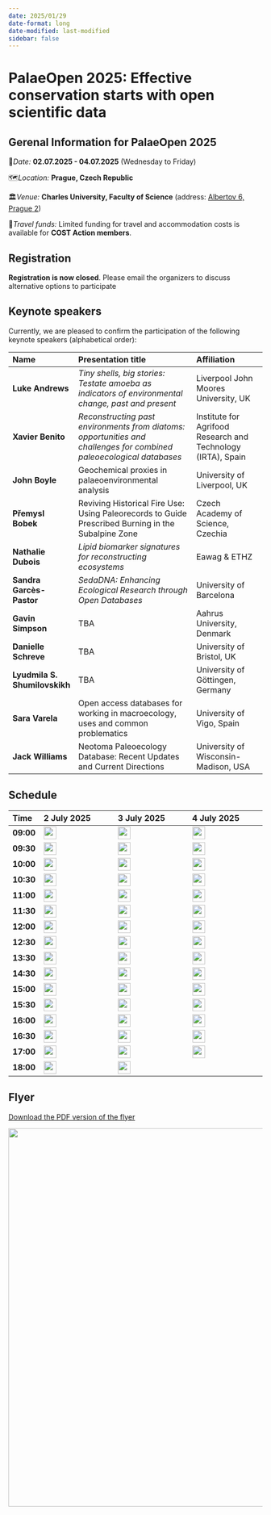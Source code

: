 ```yaml
---
date: 2025/01/29
date-format: long
date-modified: last-modified
sidebar: false
---
```


# PalaeOpen 2025: Effective conservation starts with open scientific data

::: {.callout-important}
## Gerenal Information for PalaeOpen 2025

📅*Date:* **02.07.2025 - 04.07.2025** (Wednesday to Friday)

🗺️*Location:* **Prague, Czech Republic**

🏛️*Venue:* **Charles University, Faculty of Science** (address: [Albertov 6, Prague 2](https://maps.app.goo.gl/MKTEXTdxvn82QME16))

🚗*Travel funds:* Limited funding for travel and accommodation costs is available for **COST Action members**.
:::

## Registration

**Registration is now closed**. Please email the organizers to discuss alternative options to participate

## Keynote speakers

Currently, we are pleased to confirm the participation of the following keynote speakers (alphabetical order):

| Name | Presentation title | Affiliation | 
|:----|:---------|:-----|
| **Luke Andrews** | *Tiny shells, big stories: Testate amoeba as indicators of environmental change, past and present* | Liverpool John Moores University, UK |
| **Xavier Benito** | *Reconstructing past environments from diatoms: opportunities and challenges for combined paleoecological databases* | Institute for Agrifood Research and Technology (IRTA), Spain |
| **John Boyle** | Geochemical proxies in palaeoenvironmental analysis | University of Liverpool, UK |
| **Přemysl Bobek** | Reviving Historical Fire Use: Using Paleorecords to Guide Prescribed Burning in the Subalpine Zone | Czech Academy of Science, Czechia |
| **Nathalie Dubois** | *Lipid biomarker signatures for reconstructing ecosystems* | Eawag & ETHZ |
| **Sandra Garcès-Pastor** | *SedaDNA: Enhancing Ecological Research through Open Databases* | University of Barcelona |
| **Gavin Simpson** | TBA | Aahrus University, Denmark |
| **Danielle Schreve** | TBA | University of Bristol, UK |
| **Lyudmila S. Shumilovskikh** | TBA | University of Göttingen, Germany |
| **Sara Varela** | Open access databases for working in macroecology, uses and common problematics | University of Vigo, Spain |
| **Jack Williams** | Neotoma Paleoecology Database:  Recent Updates and Current Directions | University of Wisconsin-Madison, USA |

## Schedule


| Time | 2 July 2025 | 3 July 2025 | 4 July 2025 | 
|:---- |:---------------|:---------------|:---------------|
| **09:00**  | <img src="https://img.shields.io/badge/%F0%9F%93%A2plenary-Welcome-blue?style=flat-square" height="25"/> | <img src="https://img.shields.io/badge/👤keynote-John%20Boyle-green?style=flat-square" height="25"/> | <img src="https://img.shields.io/badge/%E2%9A%9C%EF%B8%8FWG-meeting-gold?style=flat-square" height="25"/> |
| **09:30**  | <img src="https://img.shields.io/badge/👤keynote-Jack%20Williams-green?style=flat-square" height="25"/> | <img src="https://img.shields.io/badge/👤keynote-Danielle%20Schreve-green?style=flat-square" height="25"/> | <img src="https://img.shields.io/badge/%E2%9A%9C%EF%B8%8FWG-meeting-gold?style=flat-square" height="25"/> |
| **10:00**  | <img src="https://img.shields.io/badge/👤keynote-Xavier%20Benito-green?style=flat-square" height="25"/> | <img src="https://img.shields.io/badge/👤keynote-Sara%20Varela-green?style=flat-square" height="25"/> | <img src="https://img.shields.io/badge/%E2%9A%9C%EF%B8%8FWG-meeting-gold?style=flat-square" height="25"/> |
| **10:30**  | <img src="https://img.shields.io/badge/%F0%9F%A5%82social-Coffee%20Break-orange?style=flat-square" height="25"/> | <img src="https://img.shields.io/badge/%F0%9F%A5%82social-Coffee%20Break-orange?style=flat-square" height="25"/> | <img src="https://img.shields.io/badge/%F0%9F%A5%82social-Coffee%20Break-orange?style=flat-square" height="25"/> |
| **11:00**  | <img src="https://img.shields.io/badge/👤keynote-Lyudmila%20S.%20Shumilovskikh-green?style=flat-square" height="25"/> | <img src="https://img.shields.io/badge/%F0%9F%97%A8%EF%B8%8F-Breakout%20Sessions-pink?style=flat-square" height="25"/> | <img src="https://img.shields.io/badge/%E2%9A%9C%EF%B8%8FWG-meetings--proxy%20specific-gold?style=flat-square" height="25"/> |
| **11:30**  | <img src="https://img.shields.io/badge/👤keynote-Luke%20Andrews-green?style=flat-square" height="25"/> | <img src="https://img.shields.io/badge/%F0%9F%97%A8%EF%B8%8F-Breakout%20Sessions-pink?style=flat-square" height="25"/> | <img src="https://img.shields.io/badge/%E2%9A%9C%EF%B8%8FWG-meetings--proxy%20specific-gold?style=flat-square" height="25"/> |
| **12:00**  | <img src="https://img.shields.io/badge/👤keynote-Sandra%20Garcés--Pastor-green?style=flat-square" height="25"/> | <img src="https://img.shields.io/badge/%F0%9F%93%A2plenary-Summarizing%20Breakout%20Ses.-blue?style=flat-square" height="25"/> | <img src="https://img.shields.io/badge/%E2%9A%9C%EF%B8%8FWG-meetings--proxy%20specific-gold?style=flat-square" height="25"/> |
| **12:30**  | <img src="https://img.shields.io/badge/%F0%9F%A5%82social-Lunch-orange?style=flat-square" height="25"/> | <img src="https://img.shields.io/badge/%F0%9F%A5%82social-Lunch-orange?style=flat-square" height="25"/> | <img src="https://img.shields.io/badge/%F0%9F%A5%82social-Lunch-orange?style=flat-square" height="25"/> |
| **13:30**  | <img src="https://img.shields.io/badge/%F0%9F%96%BC%EF%B8%8F-Poster%20Session-purple?style=flat-square" height="25"/> | <img src="https://img.shields.io/badge/%F0%9F%97%A8%EF%B8%8F-Breakout%20Sessions-pink?style=flat-square" height="25"/> | <img src="https://img.shields.io/badge/%E2%9A%9C%EF%B8%8FWG-meeting-gold?style=flat-square" height="25"/> |
| **14:30**  | <img src="https://img.shields.io/badge/%F0%9F%96%BC%EF%B8%8F-Poster%20Session-purple?style=flat-square" height="25"/> | <img src="https://img.shields.io/badge/%F0%9F%97%A8%EF%B8%8F-Breakout%20Sessions-pink?style=flat-square" height="25"/> | <img src="https://img.shields.io/badge/%E2%9A%9C%EF%B8%8FWG-meeting-gold?style=flat-square" height="25"/> |
| **15:00**  | <img src="https://img.shields.io/badge/%F0%9F%A5%82social-Coffee%20Break-orange?style=flat-square" height="25"/> | <img src="https://img.shields.io/badge/%F0%9F%93%A2plenary-Summarizing%20Breakout%20Ses.-blue?style=flat-square" height="25"/>  | <img src="https://img.shields.io/badge/%E2%9A%9C%EF%B8%8FWG-meeting-gold?style=flat-square" height="25"/> |
| **15:30**  | <img src="https://img.shields.io/badge/👤keynote-Přemysl%20Bobek-green?style=flat-square" height="25"/> | <img src="https://img.shields.io/badge/%F0%9F%A5%82social-Coffee%20Break-orange?style=flat-square" height="25"/> | <img src="https://img.shields.io/badge/%F0%9F%A5%82social-Coffee%20Break-orange?style=flat-square" height="25"/> |
| **16:00**  | <img src="https://img.shields.io/badge/👤keynote-Gavin%20Simpson-green?style=flat-square" height="25"/> | <img src="https://img.shields.io/badge/%F0%9F%93%A2plenary-Planning%20the%20Action-blue?style=flat-square" height="25"/> | <img src="https://img.shields.io/badge/%E2%9A%9C%EF%B8%8FWG-meetings--next%20steps-gold?style=flat-square" height="25"/> |
| **16:30**  | <img src="https://img.shields.io/badge/👤keynote-Nathalie%20Dubois-green?style=flat-square" height="25"/> | <img src="https://img.shields.io/badge/%F0%9F%93%A2plenary-Planning%20the%20Action-blue?style=flat-square" height="25"/>  | <img src="https://img.shields.io/badge/%E2%9A%9C%EF%B8%8FWG-meetings--next%20steps-gold?style=flat-square" height="25"/> |
| **17:00**  | <img src="https://img.shields.io/badge/👤keynote-John%20Boyle-green?style=flat-square" height="25"/> | <img src="https://img.shields.io/badge/%F0%9F%93%A2plenary-Planning%20the%20Action-blue?style=flat-square" height="25"/>  | <img src="https://img.shields.io/badge/%F0%9F%93%A2plenary-Concluding%20the%20conference-blue?style=flat-square" height="25"/> |
| **18:00**  | <img src="https://img.shields.io/badge/%F0%9F%A5%82social-Ice--breaker-orange?style=flat-square" height="25"/> | <img src="https://img.shields.io/badge/%F0%9F%A5%82social-Dinner%20(joint%20or%20individual)-orange?style=flat-square" height="25"/> |  |




## Flyer

[Download the PDF version of the flyer](https://github.com/PalaeOpen/PalaeOpen.github.io/tree/main/Materials/flyers/Flyer_PaleOpen_2025.pdf){.btn}

<img src="/Materials/flyers/Flyer_PaleOpen_2025.png" align="right" width="750"/>

